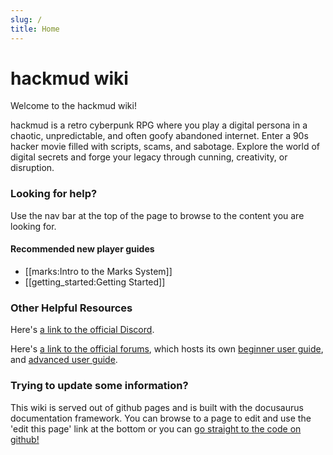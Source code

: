 ```yaml
---
slug: /
title: Home
---
```


# hackmud wiki

Welcome to the hackmud wiki!

hackmud is a retro cyberpunk RPG where you play a digital persona in a chaotic, unpredictable, and often goofy abandoned internet. Enter a 90s hacker movie filled with scripts, scams, and sabotage. Explore the world of digital secrets and forge your legacy through cunning, creativity, or disruption.

### Looking for help?

Use the nav bar at the top of the page to browse to the content you are looking for.

#### Recommended new player guides

- [[marks:Intro to the Marks System]]
- [[getting_started:Getting Started]]

### Other Helpful Resources

Here's [a link to the official Discord](https://discord.gg/HtSdWsT).

Here's [a link to the official forums](https://www.hackmud.com/forums), which hosts its own [beginner user guide](https://www.hackmud.com/forums/new_players/new_player_guides___reference), and [advanced user guide](https://www.hackmud.com/forums/general_discussion/reference___guides).

### Trying to update some information?

This wiki is served out of github pages and is built with the docusaurus documentation framework. You can browse to a page to edit and use the 'edit this page' link at the bottom or you can [go straight to the code on github!](https://github.com/comcode-org/hackmud_wiki/)
